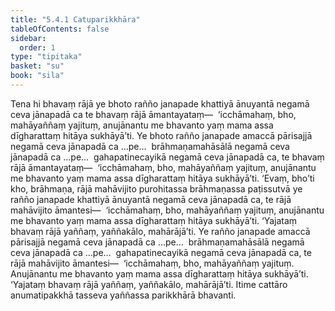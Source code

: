 ```yaml
---
title: "5.4.1 Catuparikkhāra"
tableOfContents: false
sidebar:
  order: 1
type: "tipitaka"
basket: "su"
book: "sila"
---
```



<DynamicBreadcrumb />

<Division number="339" book="sila" bookNo="6" page="129">

<Paragraph number="550" book="sila">
Tena hi bhavaṃ rājā ye bhoto rañño janapade khattiyā ānuyantā negamā ceva jānapadā ca te bhavaṃ rājā āmantayataṃ—  ‘icchāmahaṃ, bho, mahāyaññaṃ yajituṃ, anujānantu me bhavanto yaṃ mama assa dīgharattaṃ hitāya sukhāyā’ti. Ye bhoto rañño janapade amaccā pārisajjā negamā ceva jānapadā ca …pe…  brāhmaṇamahāsālā negamā ceva jānapadā ca …pe…  gahapatinecayikā negamā ceva jānapadā ca, te bhavaṃ rājā āmantayataṃ—  ‘icchāmahaṃ, bho, mahāyaññaṃ yajituṃ, anujānantu me bhavanto yaṃ mama assa dīgharattaṃ hitāya sukhāyā’ti. ‘Evaṃ, bho’ti kho, brāhmaṇa, rājā mahāvijito purohitassa brāhmaṇassa paṭissutvā ye rañño janapade khattiyā ānuyantā negamā ceva jānapadā ca, te rājā mahāvijito āmantesi—  ‘icchāmahaṃ, bho, mahāyaññaṃ yajituṃ, anujānantu me bhavanto yaṃ mama assa dīgharattaṃ hitāya sukhāyā’ti. ‘Yajataṃ bhavaṃ rājā yaññaṃ, yaññakālo, mahārājā’ti. Ye rañño janapade amaccā pārisajjā negamā ceva jānapadā ca …pe…  brāhmaṇamahāsālā negamā ceva jānapadā ca …pe…  gahapatinecayikā negamā ceva jānapadā ca, te rājā mahāvijito āmantesi—  ‘icchāmahaṃ, bho, mahāyaññaṃ yajituṃ. Anujānantu me bhavanto yaṃ mama assa dīgharattaṃ hitāya sukhāyā’ti. ‘Yajataṃ bhavaṃ rājā yaññaṃ, yaññakālo, mahārājā’ti. Itime cattāro anumatipakkhā tasseva yaññassa parikkhārā bhavanti.
</Paragraph>
</Division>